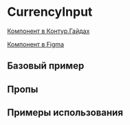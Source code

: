 
<Meta of={CurrencyInputStories} />

# CurrencyInput

[Компонент в Контур.Гайдах](https://guides.kontur.ru/components/input-fields/currency/)

[Компонент в Figma](https://www.figma.com/file/87ScqxPzJpF9DcVBNYWOjM/%E2%9A%A1-Kontur-UI-Modern-Layout?node-id=203%3A1602)

<Description />

## Базовый пример

<Primary />

## Пропы

<Controls />

## Примеры использования
